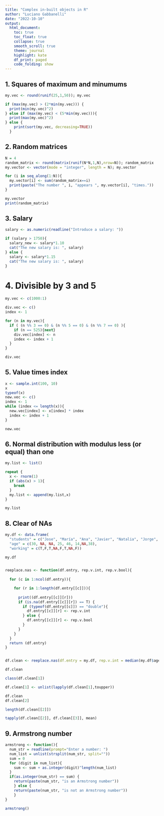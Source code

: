 ```yaml
---
title: "Complex in-built objects in R"
author: "Luciano Gabbanelli"
date: "2022-10-10"
output:
  html_document:
    toc: true
    toc_float: true
    collapse: true
    smooth_scroll: true
    theme: journal
    highlight: kate
    df_print: paged
    code_folding: show
---
```


## 1. Squares of maximum and minumums

```r

my.vec <- round(runif(25,1,50)); my.vec

if (max(my.vec) > (2*min(my.vec))) {
  print(min(my.vec)^2)
} else if (max(my.vec) < (5*min(my.vec))){
  print(max(my.vec)^2)
} else {
    print(sort(my.vec, decreasing=TRUE))
  }

```


## 2. Random matrices

```r
N = 4
random_matrix <- round(matrix(runif(N*N,1,N),nrow=N)); random_matrix
my.vector <- vector(mode = "integer", length = N); my.vector

for (i in seq_along(1:N)){
  my.vector[i] <- sum(random_matrix==i)
  print(paste("The number ", i, "appears ", my.vector[i], "times."))
}

my.vector
print(random_matrix)

```




## 3. Salary

```r

salary <- as.numeric(readline("Introduce a salary: "))

if (salary > 1750){
  salary_new <- salary*1.10
  cat("The new salary is: ", salary)
} else {
  salary <- salary*1.15
  cat("The new salary is: ", salary)
}

```

# 4. Divisible by 3 and 5

```r
my.vec <- c(1000:1)

div.vec <- c()
index <- 1

for (n in my.vec){
  if ( (n %% 3 == 0) & (n %% 5 == 0) & (n %% 7 == 0) ){
    if (n == 525){next}
    div.vec[index] <- n
    index <- index + 1
  }
}

div.vec
```

## 5. Value times index

```r

x <- sample.int(100, 10)
x
typeof(x)
new.vec <- c()
index <- 1
while (index <= length(x)){
  new.vec[index] <- x[index] * index
  index <- index + 1 
}

new.vec

```


## 6. Normal distribution with modulus less (or equal) than one

```r


my.list <- list()

repeat {
  x <- rnorm(1)
  if (abs(x) > 1){
    break
  }
  my.list <- append(my.list,x)
}

my.list

```



## 8. Clear of NAs

```r

my.df <- data.frame(
  "students" = c("Jose", "María", "Ana", "Javier", "Natalia", "Jorge", "Jose","Elis"),
  "age" = c(30, NA, NA, 25, 46, 14,NA,38),
  "working" = c(T,F,T,NA,F,T,NA,F))

my.df


reeplace.nas <- function(df.entry, rep.v.int, rep.v.bool){
  
  for (c in 1:ncol(df.entry)){

    for (r in 1:length(df.entry[[c]])){
      
      print((df.entry[[c]][r]))
      if (is.na(df.entry[[c]][r]) == T) {
        if (typeof(df.entry[[c]]) == "double"){
          df.entry[[c]][r] <- rep.v.int  
        } else {
          df.entry[[c]][r] <- rep.v.bool  
        }
      }
    }
  }
  return (df.entry)
}


df.clean <- reeplace.nas(df.entry = my.df, rep.v.int = median(my.df$age, na.rm=TRUE), rep.v.bool = T)

df.clean

class(df.clean[1])

df.clean[1] <- unlist(lapply(df.clean[1],toupper))

df.clean
df.clean[2]

length(df.clean[[2]])

tapply(df.clean[[2]], df.clean[[3]], mean)


```


## 9. Armstrong number

```r

armstrong <- function(){
  num_str = readline(prompt="Enter a number: ")
  num_list = unlist(strsplit(num_str, split=""))
  sum = 0
  for (digit in num_list){
    sum <- sum + as.integer(digit)^length(num_list)
  }
  if(as.integer(num_str) == sum) {
    return(paste(num_str, "is an Armstrong number"))
    } else {
    return(paste(num_str, "is not an Armstrong number"))
    }
}

armstrong()
```